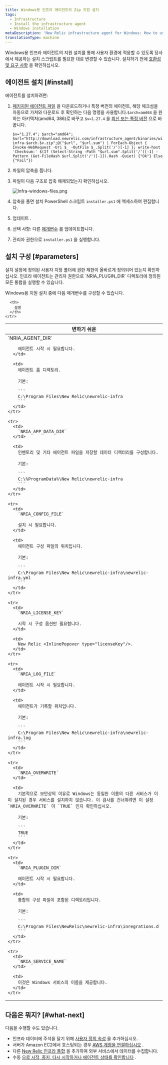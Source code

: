 ```yaml
---
title: Windows용 인프라 에이전트의 Zip 지원 설치
tags:
  - Infrastructure
  - Install the infrastructure agent
  - Windows installation
metaDescription: 'New Relic infrastructure agent for Windows: How to use the assisted install script so you can adapt it to your environment.'
translationType: machine
---
```



Windows용 인프라 에이전트의 지원 설치를 통해 사용자 환경에 적응할 수 있도록 당사에서 제공하는 설치 스크립트를 필요한 대로 변경할 수 있습니다. 설치하기 전에 [호환성 및 요구 사항](/docs/infrastructure/new-relic-infrastructure/getting-started/compatibility-requirements-new-relic-infrastructure) 을 확인하십시오.

## 에이전트 설치 [#install]

에이전트를 설치하려면:

1. [패키지된 에이전트 파일](https://download.newrelic.com/infrastructure_agent/binaries/windows/) 을 다운로드하거나 특정 버전의 에이전트, 해당 체크섬을 자동으로 가져와 다운로드 후 확인하는 다음 명령을 사용합니다.`$arch=amd64` 을 원하는 아키텍처(amd64, 386)로 바꾸고 `$v=1.27.4` 을 [최신 또는 특정 버전](https://github.com/newrelic/infrastructure-agent/releases/latest) 으로 바꿉니다.

   ```
   $v="1.27.4"; $arch="amd64"; $url="http://download.newrelic.com/infrastructure_agent/binaries/windows/$arch/newrelic-infra-$arch.$v.zip";@("$url", "$url.sum") | ForEach-Object { Invoke-WebRequest -Uri $_ -OutFile $_.Split('/')[-1] }; write-host 'Checksum:' $(If (Select-String -Path "$url.sum".Split('/')[-1] -Pattern (Get-FileHash $url.Split('/')[-1]).Hash -Quiet) {"Ok"} Else {"Fail"})
   ```

2. 파일의 압축을 풉니다.

3. 파일이 다음 구조로 압축 해제되었는지 확인하십시오.

   <img
     title="Infra-windows-files.png"
     alt="Infra-windows-files.png"
     src={infrastructureInfraAgentWindowsFolderStructure}
   />

4. 압축을 풀면 설치 PowerShell 스크립트 `installer.ps1` 에 액세스하여 편집합니다.

5. 업데이트 <InlinePopover type="licenseKey"/>.

6. 선택 사항: 다른 [매개변수](#parameters) 를 업데이트합니다.

7. 관리자 권한으로 `installer.ps1` 을 실행합니다.

<InstallFeedback/>

## 설치 구성 [#parameters]

<Callout variant="important">
  설치 설정에 정의된 사용자 지정 폴더에 권한 제한이 올바르게 정의되어 있는지 확인하십시오. 인프라 에이전트는 관리자 권한으로 `NRIA_PLUGIN_DIR` 디렉토리에 정의된 모든 통합을 실행할 수 있습니다.
</Callout>

Windows용 지원 설치 중에 다음 매개변수를 구성할 수 있습니다.

<table>
  <thead>
    <tr>
      <th style={{ width: "250px" }}>
        변하기 쉬운
      </th>

      <th>
        설명
      </th>
    </tr>
  </thead>

  <tbody>
    <tr>
      <td>
        `NRIA_AGENT_DIR`

        에이전트 시작 시 필요합니다.
      </td>

      <td>
        에이전트 홈 디렉토리.

        기본:

        ```
        C:\Program Files\New Relic\newrelic-infra
        ```
      </td>
    </tr>

    <tr>
      <td>
        `NRIA_APP_DATA_DIR`
      </td>

      <td>
        인벤토리 및 기타 에이전트 파일을 저장할 데이터 디렉터리를 구성합니다.

        기본:

        ```
        C:\%ProgramData%\New Relic\newrelic-infra
        ```
      </td>
    </tr>

    <tr>
      <td>
        `NRIA_CONFIG_FILE`

        설치 시 필요합니다.
      </td>

      <td>
        에이전트 구성 파일의 위치입니다.

        기본:

        ```
        C:\Program Files\New Relic\newrelic-infra\newrelic-infra.yml
        ```
      </td>
    </tr>

    <tr>
      <td>
        `NRIA_LICENSE_KEY`

        시작 시 구성 옵션만 필요합니다.
      </td>

      <td>
        New Relic <InlinePopover type="licenseKey"/>.
      </td>
    </tr>

    <tr>
      <td>
        `NRIA_LOG_FILE`

        에이전트 시작 시 필요합니다.
      </td>

      <td>
        에이전트가 기록할 위치입니다.

        기본:

        ```
        C:\Program Files\New Relic\newrelic-infra\newrelic-infra.log
        ```
      </td>
    </tr>

    <tr>
      <td>
        `NRIA_OVERWRITE`
      </td>

      <td>
        기본적으로 보안상의 이유로 Windows는 동일한 이름의 다른 서비스가 이미 설치된 경우 서비스를 설치하지 않습니다. 이 검사를 건너뛰려면 이 설정 `NRIA_OVERWRITE` 이 `TRUE` 인지 확인하십시오.

        기본:

        ```
        TRUE
        ```
      </td>
    </tr>

    <tr>
      <td>
        `NRIA_PLUGIN_DIR`

        에이전트 시작 시 필요합니다.
      </td>

      <td>
        통합의 구성 파일이 포함된 디렉토리입니다.

        기본:

        ```
        C:\Program Files\NewRelic\newrelic-infra\inregrations.d
        ```
      </td>
    </tr>

    <tr>
      <td>
        `NRIA_SERVICE_NAME`
      </td>

      <td>
        이것은 Windows 서비스의 이름을 제공합니다.
      </td>
    </tr>
  </tbody>
</table>

## 다음은 뭐지? [#what-next]

다음을 수행할 수도 있습니다.

* 인프라 데이터에 주석을 달기 위해 [사용자 정의 속성](/docs/Infrastructure-configure-your-agent#conf-custom_attributes) 을 추가하십시오.
* 서버가 Amazon EC2에서 호스팅되는 경우 [AWS 계정을 연결하십시오](/docs/infrastructure-amazon-aws-ec2-integration#connect) .
* 다른 [New Relic 인프라 통합](/docs/infrastructure/integrations-getting-started/getting-started/introduction-infrastructure-integrations) 을 추가하여 외부 서비스에서 데이터를 수집합니다.
* 수동 [으로 시작, 중지, 다시 시작하거나 에이전트 상태를 확인합니다](/docs/infrastructure-start-stop-restart-check-agent-status#linux) .